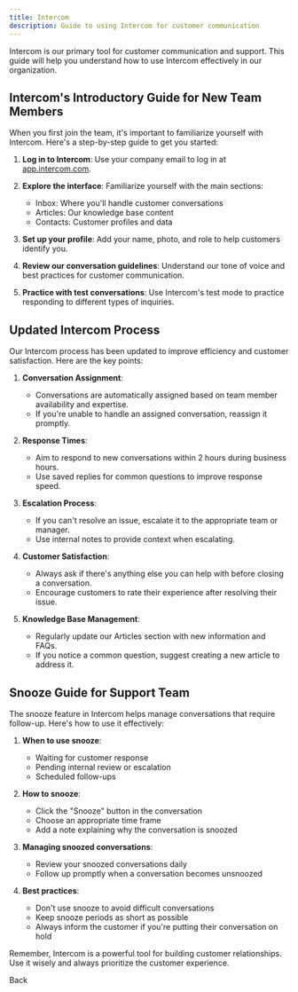 ```yaml
---
title: Intercom
description: Guide to using Intercom for customer communication
---
```


Intercom is our primary tool for customer communication and support. This guide will help you understand how to use Intercom effectively in our organization.

## Intercom's Introductory Guide for New Team Members

When you first join the team, it's important to familiarize yourself with Intercom. Here's a step-by-step guide to get you started:

1. **Log in to Intercom**: Use your company email to log in at [app.intercom.com](https://app.intercom.com).

2. **Explore the interface**: Familiarize yourself with the main sections:
   - Inbox: Where you'll handle customer conversations
   - Articles: Our knowledge base content
   - Contacts: Customer profiles and data

3. **Set up your profile**: Add your name, photo, and role to help customers identify you.

4. **Review our conversation guidelines**: Understand our tone of voice and best practices for customer communication.

5. **Practice with test conversations**: Use Intercom's test mode to practice responding to different types of inquiries.

## Updated Intercom Process

Our Intercom process has been updated to improve efficiency and customer satisfaction. Here are the key points:

1. **Conversation Assignment**:
   - Conversations are automatically assigned based on team member availability and expertise.
   - If you're unable to handle an assigned conversation, reassign it promptly.

2. **Response Times**:
   - Aim to respond to new conversations within 2 hours during business hours.
   - Use saved replies for common questions to improve response speed.

3. **Escalation Process**:
   - If you can't resolve an issue, escalate it to the appropriate team or manager.
   - Use internal notes to provide context when escalating.

4. **Customer Satisfaction**:
   - Always ask if there's anything else you can help with before closing a conversation.
   - Encourage customers to rate their experience after resolving their issue.

5. **Knowledge Base Management**:
   - Regularly update our Articles section with new information and FAQs.
   - If you notice a common question, suggest creating a new article to address it.

## Snooze Guide for Support Team

The snooze feature in Intercom helps manage conversations that require follow-up. Here's how to use it effectively:

1. **When to use snooze**:
   - Waiting for customer response
   - Pending internal review or escalation
   - Scheduled follow-ups

2. **How to snooze**:
   - Click the "Snooze" button in the conversation
   - Choose an appropriate time frame
   - Add a note explaining why the conversation is snoozed

3. **Managing snoozed conversations**:
   - Review your snoozed conversations daily
   - Follow up promptly when a conversation becomes unsnoozed

4. **Best practices**:
   - Don't use snooze to avoid difficult conversations
   - Keep snooze periods as short as possible
   - Always inform the customer if you're putting their conversation on hold

Remember, Intercom is a powerful tool for building customer relationships. Use it wisely and always prioritize the customer experience.

<LinkButton href="/onboarding/our-tools/">Back</LinkButton>
